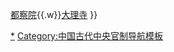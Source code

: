 {{Navbox
|name = 三法司
|title = [[三法司]]
|style = width: 40%
|list1 = [[刑部]]{{.w}}[[都察院]]{{.w}}[[大理寺]]
}}<noinclude>
[[Category:中国古代司法机构|*]]
[[Category:中国古代中央官制导航模板]]
</noinclude>